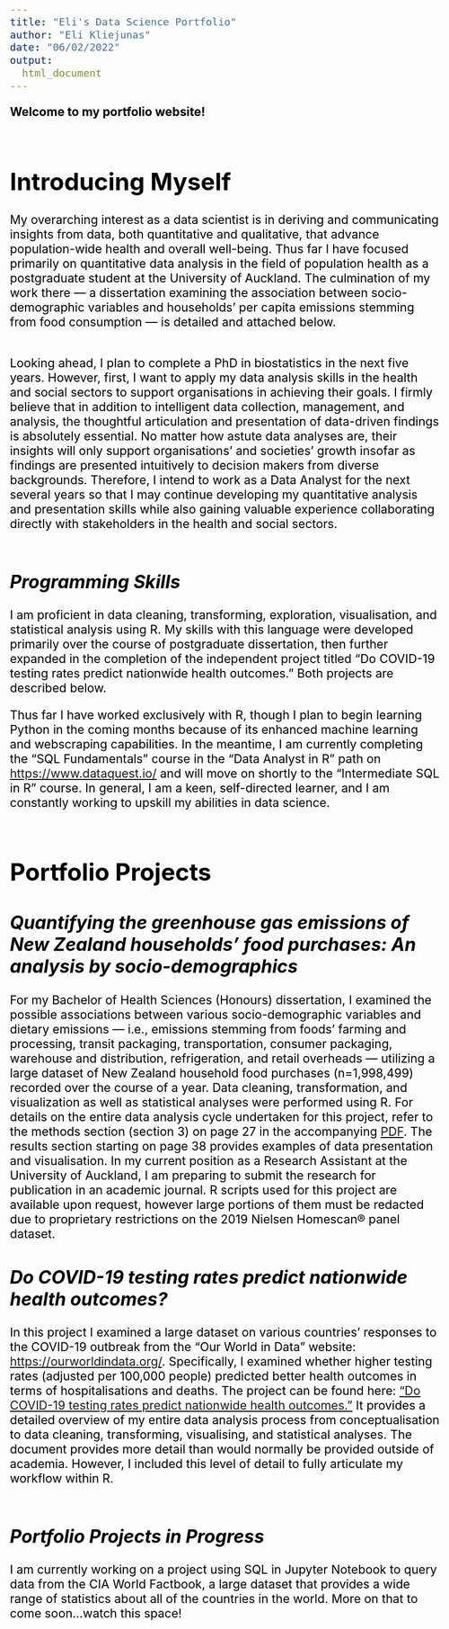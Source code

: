 ```yaml
---
title: "Eli's Data Science Portfolio"
author: "Eli Kliejunas"
date: "06/02/2022"
output: 
  html_document
---
```


<style type="text/css">
  body{
  font-size: 16pt;
  color: black; 
}
</style>


**Welcome to my portfolio website!** <br><br>


# **Introducing Myself**

My overarching interest as a data scientist is in deriving and communicating insights from data, both quantitative and qualitative, that advance population-wide health and overall well-being. Thus far I have focused primarily on quantitative data analysis in the field of population health as a postgraduate student at the University of Auckland. The culmination of my work there — a dissertation examining the association between socio-demographic variables and households' per capita emissions stemming from food consumption — is detailed and attached below. <br><br>

Looking ahead, I plan to complete a PhD in biostatistics in the next five years. However, first, I want to apply my data analysis skills in the health and social sectors to support organisations in achieving their goals. I firmly believe that in addition to intelligent data collection, management, and analysis, the thoughtful articulation and presentation of data-driven findings is absolutely essential. No matter how astute data analyses are, their insights will only support organisations' and societies' growth insofar as findings are presented intuitively to decision makers from diverse backgrounds. Therefore, I intend to work as a Data Analyst for the next several years so that I may continue developing my quantitative analysis and presentation skills while also gaining valuable experience collaborating directly with stakeholders in the health and social sectors.<br><br>

## *Programming Skills*
I am proficient in data cleaning, transforming, exploration, visualisation, and statistical analysis using R. My skills with this language were developed primarily over the course of postgraduate dissertation, then further expanded in the completion of the independent project titled "Do COVID-19 testing rates predict nationwide health outcomes." Both projects are described below.

Thus far I have worked exclusively with R, though I plan to begin learning Python in the coming months because of its enhanced machine learning and webscraping capabilities. In the meantime, I am currently completing the "SQL Fundamentals" course in the "Data Analyst in R" path on <https://www.dataquest.io/> and will move on shortly to the "Intermediate SQL in R" course. In general, I am a keen, self-directed learner, and I am constantly working to upskill my abilities in data science. <br><br>  

# **Portfolio Projects**

## *Quantifying the greenhouse gas emissions of New Zealand households’ food purchases: An analysis by socio-demographics*

For my Bachelor of Health Sciences (Honours) dissertation, I examined the  possible associations between various socio-demographic variables and dietary emissions — i.e., emissions stemming from foods' farming and processing, transit packaging, transportation, consumer packaging, warehouse and distribution, refrigeration, and retail overheads —  utilizing a large dataset of New Zealand household food purchases (n=1,998,499) recorded over the course of a year. Data cleaning, transformation, and visualization as well as statistical analyses were performed using R. For details on the entire data analysis cycle undertaken for this project, refer to the methods section (section 3) on page 27 in the accompanying <a href="https://elidjunas.github.io/portfolio/Dissertation.pdf" target="_blank">PDF</a>. The results section starting on page 38 provides examples of data presentation and visualisation. In my current position as a Research Assistant at the University of Auckland, I am preparing to submit the research for publication in an academic journal. R scripts used for this project are available upon request, however large portions of them must be redacted due to proprietary restrictions on the 2019 Nielsen Homescan® panel dataset. 

## *Do COVID-19 testing rates predict nationwide health outcomes?*

In this project I examined a large dataset on various countries' responses to the COVID-19 outbreak from the "Our World in Data" website: <https://ourworldindata.org/>. Specifically, I examined whether higher testing rates (adjusted per 100,000 people) predicted better health outcomes in terms of hospitalisations and deaths. The project can be found here: <a href="https://elidjunas.github.io/portfolio/covid_testing.html">"Do COVID-19 testing rates predict nationwide health outcomes."</a> It provides a detailed overview of my entire data analysis process from conceptualisation to data cleaning, transforming, visualising, and statistical analyses. The document provides more detail than would normally be provided outside of academia. However, I included this level of detail to fully articulate my workflow within R. <br><br>


## *Portfolio Projects in Progress*
I am currently working on a project using SQL in Jupyter Notebook to query data from the CIA World Factbook, a large dataset that provides a wide range of statistics about all of the countries in the world. More on that to come soon...watch this space!


